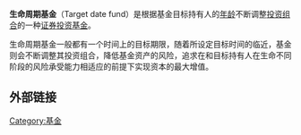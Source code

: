 {{unreferenced|time=2017-04-23T14:41:20+00:00}}
{{NoteTA
|1 = zh-hans:周期; zh-hant:週期;
}}
{{个人理财}}

'''生命周期基金'''（Target date fund）是根据基金目标持有人的[[年龄|年龄]]不断调整[[投资组合|投资组合]]的一种[[证券投资基金|证券投资基金]]。

生命周期基金一般都有一个时间上的目标期限，随着所设定目标时间的临近，基金则会不断调整其投资组合，降低基金资产的风险，追求在和目标持有人在生命不同阶段的风险承受能力相适应的前提下实现资本的最大增值。

==外部链接==

{{Finance-stub}}

[[Category:基金|Category:基金]]
